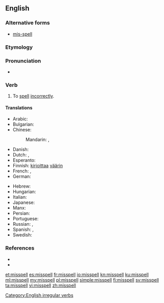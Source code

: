 ==English==

===Alternative forms===
* [[mis-spell]]

===Etymology===
{{prefix|mis|spell|lang=en}}

===Pronunciation===
* {{IPA|/mɪsˈspɛl/|lang=en}}
*: {{rhymes|ɛl|lang=en}}

===Verb===
{{en-verb|misspells|misspelling|misspelt|past2=misspelled}}

# To [[spell]] [[incorrectly]].

====Translations====
{{trans-top|to spell incorrectly}}
* Arabic: {{t|ar|أَخْطَأَ اَلتَّهْجِئَة}}
* Bulgarian: {{t|bg|неправилно пиша|tr=nepravilno pisha|sc=Cyrl}}
* Chinese:
*: Mandarin: {{t+|cmn|拼錯|sc=Hani}}, {{t|cmn|拼错|tr=pīncuò|sc=Hani}}
* Danish: {{t|da|stave forkert}}
* Dutch: {{t|nl|misspellen}}, {{t|nl|verkeerd spellen}}
* Esperanto: {{t|eo|misliterumi}}
* Finnish: [[kirjoittaa]] [[väärin]]
* French: {{t|fr|mal orthographier}}, {{t|fr|mal écrire}}
* German: {{t|de|falsch buchstabieren}}
{{trans-mid}}
* Hebrew: {{t-needed|he}}
* Hungarian: {{t|hu|elír}}
* Italian: {{t|it|scrivere male}}
* Japanese: {{t|ja|つづりを間違う|tr=tsuzuri-o machigau}}
* Manx: {{t|gv|mee-lettyr}}
* Persian: {{t|fa|غلط نوشتن|tr=ğalat neveštan|sc=fa-Arab}}
* Portuguese: {{t|pt|[[escrever]] [[errado]]}}
* Russian: {{t|ru|орфографи́чески непра́вильно писа́ть}}, {{t|ru|де́лать орфографи́ческие оши́бки}}
* Spanish: {{t|es|deletrear mal}}, {{t|es|escribir mal}}
* Swedish: {{t|sv|stava fel}}
{{trans-bottom}}

===References===
* {{R:Century 1911}}
* {{R:Webster 1913}}

[[Category:English irregular verbs]]

[[et:misspell]]
[[es:misspell]]
[[fr:misspell]]
[[io:misspell]]
[[kn:misspell]]
[[ku:misspell]]
[[ml:misspell]]
[[my:misspell]]
[[pl:misspell]]
[[simple:misspell]]
[[fi:misspell]]
[[sv:misspell]]
[[ta:misspell]]
[[vi:misspell]]
[[zh:misspell]]